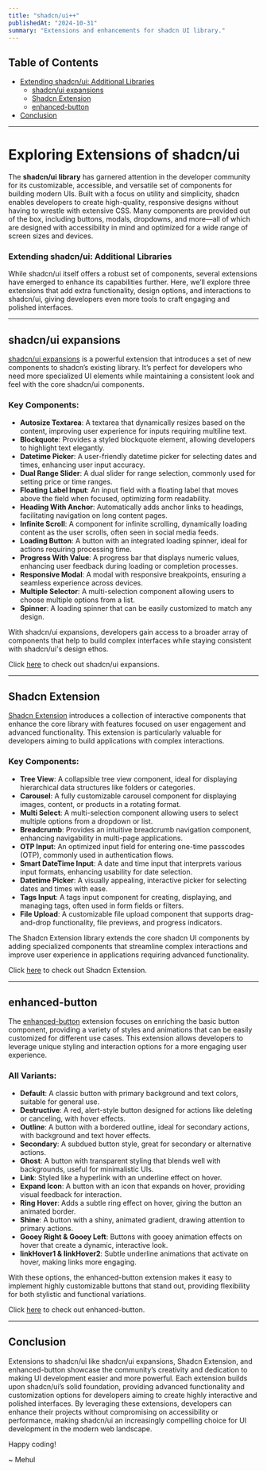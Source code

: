 ```yaml
---
title: "shadcn/ui++"
publishedAt: "2024-10-31"
summary: "Extensions and enhancements for shadcn UI library."
---
```


## Table of Contents

- [Extending shadcn/ui: Additional Libraries](#extending-shadcnui-additional-libraries)
   - [shadcn/ui expansions](#shadcnui-expansions)
   - [Shadcn Extension](#shadcn-extension)
   - [enhanced-button](#enhanced-button)
- [Conclusion](#conclusion)

---

# Exploring Extensions of shadcn/ui

The **shadcn/ui library** has garnered attention in the developer community for its customizable, accessible, and versatile set of components for building modern UIs. Built with a focus on utility and simplicity, shadcn enables developers to create high-quality, responsive designs without having to wrestle with extensive CSS. Many components are provided out of the box, including buttons, modals, dropdowns, and more—all of which are designed with accessibility in mind and optimized for a wide range of screen sizes and devices.

### Extending shadcn/ui: Additional Libraries

While shadcn/ui itself offers a robust set of components, several extensions have emerged to enhance its capabilities further. Here, we’ll explore three extensions that add extra functionality, design options, and interactions to shadcn/ui, giving developers even more tools to craft engaging and polished interfaces.

---

## shadcn/ui expansions

[shadcn/ui expansions](https://shadcnui-expansions.typeart.cc/docs) is a powerful extension that introduces a set of new components to shadcn’s existing library. It’s perfect for developers who need more specialized UI elements while maintaining a consistent look and feel with the core shadcn/ui components.

### Key Components:
- **Autosize Textarea**: A textarea that dynamically resizes based on the content, improving user experience for inputs requiring multiline text.
- **Blockquote**: Provides a styled blockquote element, allowing developers to highlight text elegantly.
- **Datetime Picker**: A user-friendly datetime picker for selecting dates and times, enhancing user input accuracy.
- **Dual Range Slider**: A dual slider for range selection, commonly used for setting price or time ranges.
- **Floating Label Input**: An input field with a floating label that moves above the field when focused, optimizing form readability.
- **Heading With Anchor**: Automatically adds anchor links to headings, facilitating navigation on long content pages.
- **Infinite Scroll**: A component for infinite scrolling, dynamically loading content as the user scrolls, often seen in social media feeds.
- **Loading Button**: A button with an integrated loading spinner, ideal for actions requiring processing time.
- **Progress With Value**: A progress bar that displays numeric values, enhancing user feedback during loading or completion processes.
- **Responsive Modal**: A modal with responsive breakpoints, ensuring a seamless experience across devices.
- **Multiple Selector**: A multi-selection component allowing users to choose multiple options from a list.
- **Spinner**: A loading spinner that can be easily customized to match any design.

With shadcn/ui expansions, developers gain access to a broader array of components that help to build complex interfaces while staying consistent with shadcn/ui's design ethos.

Click [here](https://shadcnui-expansions.typeart.cc/docs) to check out shadcn/ui expansions.

---

## Shadcn Extension

[Shadcn Extension](https://shadcn-extension.vercel.app/components) introduces a collection of interactive components that enhance the core library with features focused on user engagement and advanced functionality. This extension is particularly valuable for developers aiming to build applications with complex interactions.

### Key Components:
- **Tree View**: A collapsible tree view component, ideal for displaying hierarchical data structures like folders or categories.
- **Carousel**: A fully customizable carousel component for displaying images, content, or products in a rotating format.
- **Multi Select**: A multi-selection component allowing users to select multiple options from a dropdown or list.
- **Breadcrumb**: Provides an intuitive breadcrumb navigation component, enhancing navigability in multi-page applications.
- **OTP Input**: An optimized input field for entering one-time passcodes (OTP), commonly used in authentication flows.
- **Smart DateTime Input**: A date and time input that interprets various input formats, enhancing usability for date selection.
- **Datetime Picker**: A visually appealing, interactive picker for selecting dates and times with ease.
- **Tags Input**: A tags input component for creating, displaying, and managing tags, often used in form fields or filters.
- **File Upload**: A customizable file upload component that supports drag-and-drop functionality, file previews, and progress indicators.

The Shadcn Extension library extends the core shadcn UI components by adding specialized components that streamline complex interactions and improve user experience in applications requiring advanced functionality.

Click [here](https://shadcn-extension.vercel.app/components) to check out Shadcn Extension.

---

## enhanced-button

The [enhanced-button](https://enhanced-button.vercel.app/) extension focuses on enriching the basic button component, providing a variety of styles and animations that can be easily customized for different use cases. This extension allows developers to leverage unique styling and interaction options for a more engaging user experience.

### All Variants:
- **Default**: A classic button with primary background and text colors, suitable for general use.
- **Destructive**: A red, alert-style button designed for actions like deleting or canceling, with hover effects.
- **Outline**: A button with a bordered outline, ideal for secondary actions, with background and text hover effects.
- **Secondary**: A subdued button style, great for secondary or alternative actions.
- **Ghost**: A button with transparent styling that blends well with backgrounds, useful for minimalistic UIs.
- **Link**: Styled like a hyperlink with an underline effect on hover.
- **Expand Icon**: A button with an icon that expands on hover, providing visual feedback for interaction.
- **Ring Hover**: Adds a subtle ring effect on hover, giving the button an animated border.
- **Shine**: A button with a shiny, animated gradient, drawing attention to primary actions.
- **Gooey Right & Gooey Left**: Buttons with gooey animation effects on hover that create a dynamic, interactive look.
- **linkHover1 & linkHover2**: Subtle underline animations that activate on hover, making links more engaging.

With these options, the enhanced-button extension makes it easy to implement highly customizable buttons that stand out, providing flexibility for both stylistic and functional variations.

Click [here](https://enhanced-button.vercel.app/) to check out enhanced-button.

---

## Conclusion

Extensions to shadcn/ui like shadcn/ui expansions, Shadcn Extension, and enhanced-button showcase the community’s creativity and dedication to making UI development easier and more powerful. Each extension builds upon shadcn/ui’s solid foundation, providing advanced functionality and customization options for developers aiming to create highly interactive and polished interfaces. By leveraging these extensions, developers can enhance their projects without compromising on accessibility or performance, making shadcn/ui an increasingly compelling choice for UI development in the modern web landscape.

Happy coding!

~ Mehul
